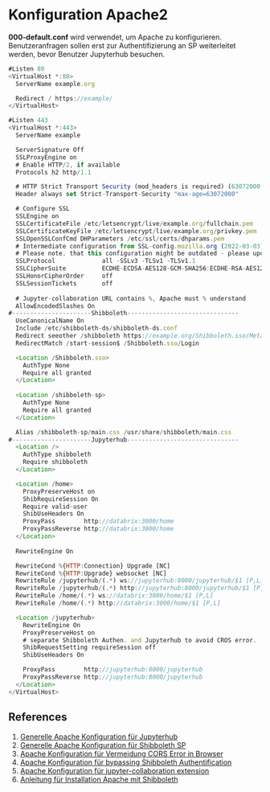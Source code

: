 # Konfiguration Apache2
**000-default.conf** wird verwendet, um Apache zu konfigurieren. Benutzeranfragen sollen erst zur Authentifizierung an SP weiterleitet werden, bevor Benutzer Jupyterhub besuchen.
```js
#Listen 80 
<VirtualHost *:80>
  ServerName example.org

  Redirect / https://example/
</VirtualHost>

#Listen 443
<VirtualHost *:443>
  ServerName example

  ServerSignature Off
  SSLProxyEngine on
  # Enable HTTP/2, if available
  Protocols h2 http/1.1

  # HTTP Strict Transport Security (mod_headers is required) (63072000 seconds)
  Header always set Strict-Transport-Security "max-age=63072000"

  # Configure SSL
  SSLEngine on
  SSLCertificateFile /etc/letsencrypt/live/example.org/fullchain.pem
  SSLCertificateKeyFile /etc/letsencrypt/live/example.org/privkey.pem
  SSLOpenSSLConfCmd DHParameters /etc/ssl/certs/dhparams.pem
  # Intermediate configuration from SSL-config.mozilla.org (2022-03-03)
  # Please note, that this configuration might be outdated - please update it accordingly using https://ssl-config.mozilla
  SSLProtocol             all -SSLv3 -TLSv1 -TLSv1.1
  SSLCipherSuite          ECDHE-ECDSA-AES128-GCM-SHA256:ECDHE-RSA-AES128-GCM-SHA256:ECDHE-ECDSA-AES256-GCM-SHA384:ECDHE-RSA-AES256-GCM-SHA384:ECDHE-ECDSA-CHACHA20-POLY1305:ECDHE-RSA-CHACHA20-POLY1305:DHE-RSA-AES128-GCM-SHA256:DHE-RSA-AES256-GCM-SHA384
  SSLHonorCipherOrder     off
  SSLSessionTickets       off
  
  # Jupyter-collaboration URL contains %, Apache must % understand
  AllowEncodedSlashes On
#----------------------Shibboleth-------------------------------
  UseCanonicalName On
  Include /etc/shibboleth-ds/shibboleth-ds.conf
  Redirect seeother /shibboleth https://example.org/Shibboleth.sso/Metadata
  RedirectMatch /start-session$ /Shibboleth.sso/Login

  <Location /Shibboleth.sso>
    AuthType None
    Require all granted
  </Location>
 
  <Location /shibboleth-sp>
    AuthType None
    Require all granted
  </Location>

  Alias /shibboleth-sp/main.css /usr/share/shibboleth/main.css
#----------------------Jupyterhub-------------------------------
  <Location />
    AuthType shibboleth
    Require shibboleth
  </Location>

  <Location /home>
    ProxyPreserveHost on
    ShibRequireSession On
    Require valid-user
    ShibUseHeaders On
    ProxyPass        http://databrix:3000/home
    ProxyPassReverse http://databrix:3000/home
  </Location>
  
  RewriteEngine On

  RewriteCond %{HTTP:Connection} Upgrade [NC]
  RewriteCond %{HTTP:Upgrade} websocket [NC]
  RewriteRule /jupyterhub/(.*) ws://jupyterhub:8000/jupyterhub/$1 [P,L]
  RewriteRule /jupyterhub/(.*) http://jupyterhub:8000/jupyterhub/$1 [P,L]
  RewriteRule /home/(.*) ws://databrix:3000/home/$1 [P,L]
  RewriteRule /home/(.*) http://databrix:3000/home/$1 [P,L]

  <Location /jupyterhub>
    RewriteEngine On
    ProxyPreserveHost on
    # separate Shibboleth Authen. and Jupyterhub to avoid CROS error.
    ShibRequestSetting requireSession off
    ShibUseHeaders On

    ProxyPass        http://jupyterhub:8000/jupyterhub
    ProxyPassReverse http://jupyterhub:8000/jupyterhub
  </Location>
</VirtualHost>
```

## References

1. [Generelle Apache Konfiguration für Jupyterhub](https://jupyterhub.readthedocs.io/en/stable/howto/configuration/config-proxy.html)
2. [Generelle Apache Konfiguration für Shibboleth SP](https://doku.tid.dfn.de/de:shibsp)
3. [Apache Konfiguration für Vermeidung CORS Error in Browser](https://discourse.jupyter.org/t/jupyterhub-try-to-make-preflight-request-to-shibboleth-idp/24853/4)
4. [Apache Konfiguration für bypassing Shibboleth Authentification](https://shibboleth.atlassian.net/wiki/spaces/SHIB2/pages/2577072327/NativeSPApacheConfig#NativeSPApacheConfig-AuthConfigOptions)
5. [Apache Konfiguration für jupyter-collaboration extension](https://discourse.jupyter.org/t/cant-connect-to-kernel/24705/14)
3. [Anleitung für Installation Apache mit Shibboleth](https://github.com/ConsortiumGARR/idem-tutorials/blob/master/idem-fedops/HOWTO-Shibboleth/Service%20Provider/Debian/HOWTO%20Install%20and%20Configure%20a%20Shibboleth%20SP%20v3.x%20on%20Debian-Ubuntu%20Linux.md)
